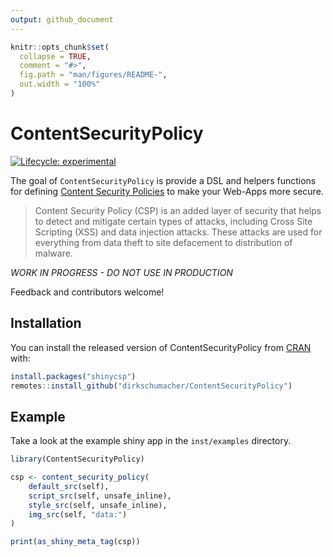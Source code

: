 ```yaml
---
output: github_document
---
```


<!-- README.md is generated from README.Rmd. Please edit that file -->

```r
knitr::opts_chunk$set(
  collapse = TRUE,
  comment = "#>",
  fig.path = "man/figures/README-",
  out.width = "100%"
)
```
# ContentSecurityPolicy

<!-- badges: start -->
[![Lifecycle: experimental](https://img.shields.io/badge/lifecycle-experimental-orange.svg)](https://www.tidyverse.org/lifecycle/#experimental)
<!-- badges: end -->

The goal of `ContentSecurityPolicy` is provide a DSL and helpers functions for defining [Content Security Policies](https://developer.mozilla.org/en-US/docs/Web/HTTP/CSP#) to make your Web-Apps more secure.

> Content Security Policy (CSP) is an added layer of security that helps to detect and mitigate certain types of attacks, including Cross Site Scripting (XSS) and data injection attacks. These attacks are used for everything from data theft to site defacement to distribution of malware.

*WORK IN PROGRESS - DO NOT USE IN PRODUCTION*

Feedback and contributors welcome!

## Installation

You can install the released version of ContentSecurityPolicy from [CRAN](https://CRAN.R-project.org) with:

``` r
install.packages("shinycsp")
remotes::install_github("dirkschumacher/ContentSecurityPolicy")
```

## Example

Take a look at the example shiny app in the `inst/examples` directory.

```r
library(ContentSecurityPolicy)

csp <- content_security_policy(
    default_src(self),
    script_src(self, unsafe_inline),
    style_src(self, unsafe_inline),
    img_src(self, "data:")
)

print(as_shiny_meta_tag(csp))
```

